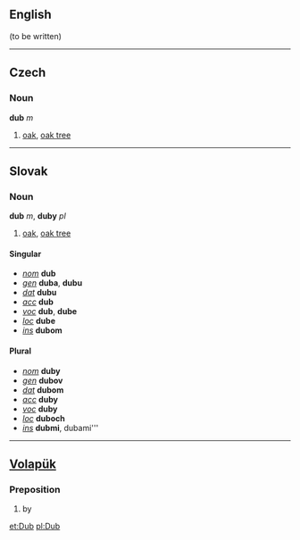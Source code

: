 ==English==
(to be written)
----
== Czech ==
=== Noun ===
'''dub''' ''m''

#[[oak]], [[oak tree]]

----
== Slovak ==
=== Noun ===
'''dub''' ''m'', '''duby''' ''pl''

#[[oak]], [[oak tree]]
==== Singular ====
* ''[[nominative|nom]]'' '''dub'''
* ''[[genitive|gen]]'' '''duba''', '''dubu'''
* ''[[dative|dat]]'' '''dubu'''
* ''[[accusative|acc]]'' '''dub'''
* ''[[vocative|voc]]'' '''dub''', '''dube'''
* ''[[locative|loc]]'' '''dube'''
* ''[[instrumental|ins]]'' '''dubom'''
==== Plural ====
* ''[[nominative|nom]]'' '''duby'''
* ''[[genitive|gen]]'' '''dubov'''
* ''[[dative|dat]]'' '''dubom'''
* ''[[accusative|acc]]'' '''duby'''
* ''[[vocative|voc]]'' '''duby'''
* ''[[locative|loc]]'' '''duboch'''
* ''[[instrumental|ins]]'' '''dubmi''', dubami'''
----
==[[Volapük]]== 
===Preposition=== 
# by

[[et:Dub]]
[[pl:Dub]]